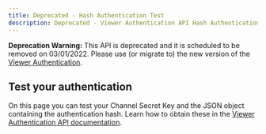 ```yaml
---
title: Deprecated - Hash Authentication Test
description: Deprecated - Viewer Authentication API Hash Authentication Test
---
```



<InlineNotification kind="warning">

**Deprecation Warning:** This API is deprecated and it is scheduled to be removed on 03/01/2022. Please use (or migrate to) the new version of the [Viewer Authentication](/viewer-authentication-api-v2-getting-started).

</InlineNotification>

## Test your authentication

On this page you can test your Channel Secret Key and the JSON object containing the authentication hash.
Learn how to obtain these in the [Viewer Authentication API documentation](/viewer-authentication-api-v2-getting-started).

<HashAuthenticationTest />
